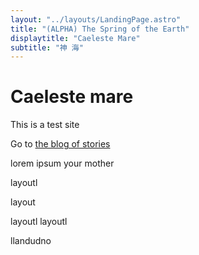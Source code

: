 ```yaml
---
layout: "../layouts/LandingPage.astro"
title: "(ALPHA) The Spring of the Earth"
displaytitle: "Caeleste Mare"
subtitle: "神 海"
---
```


<CBox>

# Caeleste mare
This is a test site

Go to [the blog of stories](/stories)


lorem ipsum your mother 

layoutl

layout

layoutl
layoutl

llandudno

</CBox>
